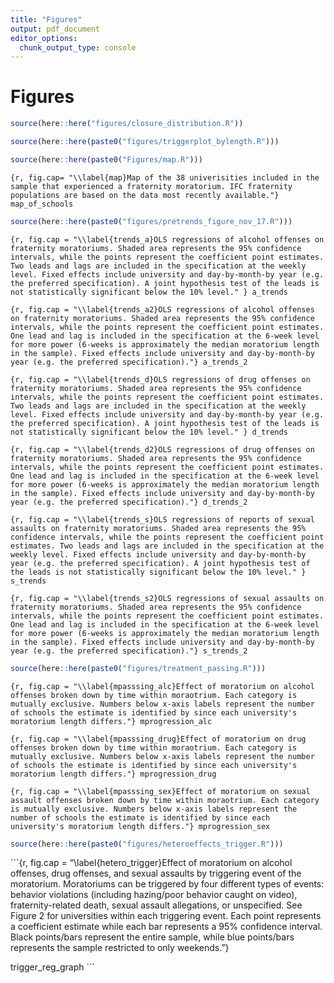 ```yaml
---
title: "Figures"
output: pdf_document
editor_options: 
  chunk_output_type: console
---
```


<!-- ```{r setup, include=FALSE} -->
<!-- knitr::opts_chunk$set(echo = F, message = F, warning = F) -->
<!-- knitr::opts_knit$set(root.dir = rprojroot::find_rstudio_root_file()) -->
<!-- ``` -->

# Figures

```r
source(here::here("figures/closure_distribution.R"))
```

\begin{landscape}
```{r, fig.cap="\\label{closure_distribution}Distribution of moratoriums for 38 universities across the sample period (2014-2019). Length of moratoriums represent calendar-year days.", fig.align = "center",fig.width= 13, fig.height= 7, out.width= "100%"}
closure_distribution
```
\end{landscape}

```r
source(here::here(paste0("figures/triggerplot_bylength.R")))
```

\begin{landscape}
```{r, fig.cap= "\\label{trigger_plot}Average number of academic calendar days under moratorium by triggering event of moratorium.", fig.align = "center",fig.width= 44, fig.height= 36, out.width= "80%"}
trigger_plot
```
\end{landscape}

```r
source(here::here(paste0("Figures/map.R")))
```

```{r, fig.cap= "\\label{map}Map of the 38 univerisities included in the sample that experienced a fraternity moratorium. IFC fraternity populations are based on the data most recently available."}
map_of_schools
```

```r
source(here::here(paste0("figures/pretrends_figure_nov_17.R")))
```

```{r, fig.cap = "\\label{trends_a}OLS regressions of alcohol offenses on fraternity moratoriums. Shaded area represents the 95% confidence intervals, while the points represent the coefficient point estimates. Two leads and lags are included in the specification at the weekly level. Fixed effects include university and day-by-month-by year (e.g. the preferred specification). A joint hypothesis test of the leads is not statistically significant below the 10% level." }
a_trends
```

```{r, fig.cap = "\\label{trends_a2}OLS regressions of alcohol offenses on fraternity moratoriums. Shaded area represents the 95% confidence intervals, while the points represent the coefficient point estimates. One lead and lag is included in the specification at the 6-week level for more power (6-weeks is approximately the median moratorium length in the sample). Fixed effects include university and day-by-month-by year (e.g. the preferred specification)."}
a_trends_2
```



```{r, fig.cap = "\\label{trends_d}OLS regressions of drug offenses on fraternity moratoriums. Shaded area represents the 95% confidence intervals, while the points represent the coefficient point estimates. Two leads and lags are included in the specification at the weekly level. Fixed effects include university and day-by-month-by year (e.g. the preferred specification). A joint hypothesis test of the leads is not statistically significant below the 10% level." }
d_trends
```

```{r, fig.cap = "\\label{trends_d2}OLS regressions of drug offenses on fraternity moratoriums. Shaded area represents the 95% confidence intervals, while the points represent the coefficient point estimates. One lead and lag is included in the specification at the 6-week level for more power (6-weeks is approximately the median moratorium length in the sample). Fixed effects include university and day-by-month-by year (e.g. the preferred specification)."}
d_trends_2
```

```{r, fig.cap = "\\label{trends_s}OLS regressions of reports of sexual assaults on fraternity moratoriums. Shaded area represents the 95% confidence intervals, while the points represent the coefficient point estimates. Two leads and lags are included in the specification at the weekly level. Fixed effects include university and day-by-month-by year (e.g. the preferred specification). A joint hypothesis test of the leads is not statistically significant below the 10% level." }
s_trends
```

```{r, fig.cap = "\\label{trends_s2}OLS regressions of sexual assaults on fraternity moratoriums. Shaded area represents the 95% confidence intervals, while the points represent the coefficient point estimates. One lead and lag is included in the specification at the 6-week level for more power (6-weeks is approximately the median moratorium length in the sample). Fixed effects include university and day-by-month-by year (e.g. the preferred specification)."}
s_trends_2
```




```r
source(here::here(paste0("figures/treatment_passing.R")))
```


```{r, fig.cap = "\\label{mpasssing_alc}Effect of moratorium on alcohol offenses broken down by time within moraotrium. Each category is mutually exclusive. Numbers below x-axis labels represent the number of schools the estimate is identified by since each university's moratorium length differs."}
mprogression_alc
```

```{r, fig.cap = "\\label{mpasssing_drug}Effect of moratorium on drug offenses broken down by time within moraotrium. Each category is mutually exclusive. Numbers below x-axis labels represent the number of schools the estimate is identified by since each university's moratorium length differs."}
mprogression_drug
```

```{r, fig.cap = "\\label{mpasssing_sex}Effect of moratorium on sexual assault offenses broken down by time within moraotrium. Each category is mutually exclusive. Numbers below x-axis labels represent the number of schools the estimate is identified by since each university's moratorium length differs."}
mprogression_sex
```

```r
source(here::here(paste0("figures/heteroeffects_trigger.R")))
```

```{r, fig.cap = "\\label{hetero_trigger}Effect of moratorium on alcohol offenses, drug offenses, and sexual assaults by triggering event of the moratorium. Moratoriums can be triggered by four different types of events: behavior violations (including hazing/poor behavior caught on video), fraternity-related death, sexual assault allegations, or unspecified. See Figure 2 for universities within each triggering event. Each point represents a coefficient estimate while each bar represents a 95% confidence interval. Black points/bars represent the entire sample, while blue points/bars represents the sample restricted to only weekends."}

trigger_reg_graph
```


